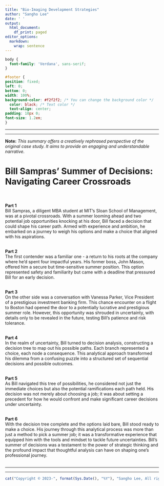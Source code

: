 ```yaml
---
title: "Bio-Imaging Development Strategies"
author: "Sangho Lee"
date: ' '
output:
  html_document:
    df_print: paged
editor_options: 
  markdown: 
    wrap: sentence
---
```


```css
body {
  font-family: 'Verdana', sans-serif;
}

#footer {
position: fixed;
left: 0;
bottom: 0;
width: 100%;
background-color: #f2f2f2; /* You can change the background color */
  color: black; /* Text color */
  text-align: center;
padding: 10px 0;
font-size: 1.2em;
}

```

------------------------------------------------------------------------

------------------------------------------------------------------------

**Note:** *This summary offers a creatively rephrased perspective of the
original case study. It aims to provide an engaging and understandable
narrative.*

# **Bill Sampras' Summer of Decisions: Navigating Career Crossroads** <br><br>

**Part 1**<br>
Bill Sampras, a diligent MBA student at MIT's Sloan School of Management, was at a pivotal crossroads. With a summer looming ahead and two potential job opportunities knocking at his door, Bill faced a decision that could shape his career path. Armed with experience and ambition, he embarked on a journey to weigh his options and make a choice that aligned with his aspirations.<br><br>

**Part 2**<br>
The first contender was a familiar one - a return to his roots at the company where he'd spent four impactful years. His former boss, John Mason, offered him a secure but time-sensitive summer position. This option represented safety and familiarity but came with a deadline that pressured Bill for an early decision.<br><br>

**Part 3**<br>
On the other side was a conversation with Vanessa Parker, Vice President of a prestigious investment banking firm. This chance encounter on a flight to Boston had opened the door to a potentially lucrative and prestigious summer role. However, this opportunity was shrouded in uncertainty, with details only to be revealed in the future, testing Bill's patience and risk tolerance.<br><br>

**Part 4**<br>
In the realm of uncertainty, Bill turned to decision analysis, constructing a decision tree to map out his possible paths. Each branch represented a choice, each node a consequence. This analytical approach transformed his dilemma from a confusing puzzle into a structured set of sequential decisions and possible outcomes.<br><br>

**Part 5**<br>
As Bill navigated this tree of possibilities, he considered not just the immediate choices but also the potential ramifications each path held. His decision was not merely about choosing a job; it was about setting a precedent for how he would confront and make significant career decisions under uncertainty.<br><br>

**Part 6**<br>
With the decision tree complete and the options laid bare, Bill stood ready to make a choice. His journey through this analytical process was more than just a method to pick a summer job; it was a transformative experience that equipped him with the tools and mindset to tackle future uncertainties. Bill's summer of decisions was a testament to the power of strategic thinking and the profound impact that thoughtful analysis can have on shaping one's professional journey.<br><br>

------------------------------------------------------------------------

------------------------------------------------------------------------

::: {#footer}
```r
cat("Copyright © 2023-", format(Sys.Date(), "%Y"), "Sangho Lee, All rights reserved.")
```
:::
